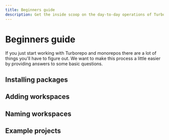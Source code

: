 ```yaml
---
title: Beginners guide
description: Get the inside scoop on the day-to-day operations of Turborepo
---
```


# Beginners guide

If you just start working with Turborepo and monorepos there are a lot of things you'll have to figure out. We want to make this process a little easier by providing answers to some basic questions.

## Installing packages

## Adding workspaces

## Naming workspaces

## Example projects
